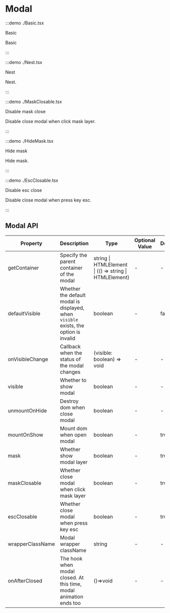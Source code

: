 # Modal

:::demo ./Basic.tsx

Basic

Basic

:::

:::demo ./Nest.tsx

Nest

Nest.

:::

:::demo ./MaskClosable.tsx

Disable mask close

Disable close modal when click mask layer.

:::

:::demo ./HideMask.tsx

Hide mask

Hide mask.

:::

:::demo ./EscClosable.tsx

Disable esc close

Disable close modal when press key esc.

:::

## Modal API

| Property | Description | Type | Optional Value | Default | Require |
| --- | --- | --- | --- | --- | --- |
| getContainer | Specify the parent container of the modal | string &#x007c; HTMLElement &#x007c; (() => string &#x007c; HTMLElement) | - | - | false |
| defaultVisible | Whether the default modal is displayed, when `visible` exists, the option is invalid | boolean | - | false | false |
| onVisibleChange | Callback when the status of the modal changes | (visible: boolean) => void | - | - | false |
| visible | Whether to show modal | boolean | - | - | false |
| unmountOnHide | Destroy dom when close modal | boolean | - | - | false |
| mountOnShow | Mount dom when open modal | boolean | - | true | false |
| mask | Whether show modal layer | boolean | - | true | false |
| maskClosable | Whether close modal when click mask layer | boolean | - | true | false |
| escClosable | Whether close modal when press key esc | boolean | - | true | false |
| wrapperClassName | Modal wrapper className | string | - | - | false |
| onAfterClosed | The hook when modal closed. At this time, modal animation ends too | ()=>void | - | - | false |
